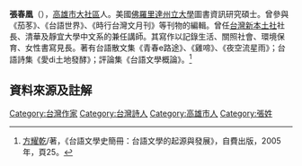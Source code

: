 '''張春凰'''（{{bd|1953年||2014年}}），[[高雄市|高雄市]][[大社區|大社區]]人。美國[[佛羅里達州立大學|佛羅里達州立大學]]圖書資訊研究碩士。曾參與《茄苳》、《台語世界》、《時行台灣文月刊》等刊物的編輯。曾任[[台灣新本土社|台灣新本土社]]社長、清華及靜宜大學中文系的兼任講師。其寫作以記錄生活、關照社會、環境保育、女性書寫見長。著有台語散文集《青春e路途》、《雞啼》、《夜空流星雨》；台語詩集《愛di土地發酵》；評論集《台語文學概論》。<ref>[[方耀乾|方耀乾]]/著，《台語文學史簡冊：台語文學的起源與發展》，自費出版，2005年，頁25。</ref>

==資料來源及註解==
<references />
[[Category:台灣作家|Category:台灣作家]]
[[Category:台灣詩人|Category:台灣詩人]]
[[Category:高雄市人|Category:高雄市人]]
[[Category:張姓|Category:張姓]]